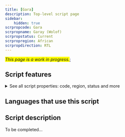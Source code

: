 ```yaml
---
title: [Gara]
description: Top-level script page
sidebar:
    hidden: true
scrpropcode: Gara
scrpropname: Garay (Wolof)
scrpropstatus: Current
scrpropregion: African
scrpropdirection: RTL
---
```


<span style='background-color:yellow'>_This page is a work in progress._</span>;


## Script features

<details>
<summary> See all script properties: code, region, status and more</summary>
<ScriptInfo />
</details>

## Languages that use this script

<WsList script='Gara' wsMax='5' />

## Script description

To be completed...

